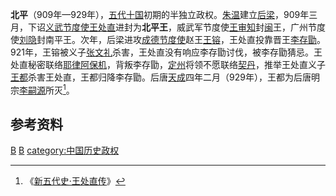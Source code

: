 '''北平'''（909年—929年），[[五代十国|五代十国]]初期的半独立政权。[[朱温|朱温]]建立[[后梁|后梁]]，909年三月，下诏[[义武节度使|义武节度使]][[王处直|王处直]]进封为'''北平王'''，威武军节度使[[王审知|王审知]]封[[闽_(十国)|闽]]王，广州节度使[[刘隐|刘隐]]封南平王。次年，后梁进攻[[成德节度使|成德节度使]]赵王[[王镕|王镕]]，王处直投靠晋王[[李存勖|李存勖]]。921年，王镕被义子[[张文礼|张文礼]]杀害，王处直没有响应李存勖讨伐，被李存勖猜忌。王处直秘密联络[[耶律阿保机|耶律阿保机]]，背叛李存勖，[[定州|定州]]将领不愿联络[[契丹|契丹]]，推举王处直义子[[王都|王都]]杀害王处直，王都归降李存勖。后唐[[天成_(后唐)|天成]]四年二月（929年），王都为后唐明宗[[李嗣源|李嗣源]]所灭<ref>《[[s:新五代史/卷39|新五代史·王处直传]]》</ref>。

{{FiveDynasties-song-liao-jin}}

==参考资料==

<div class="references-small">
<references />
</div>

[[category:五代十国|B]]
[[category:河北历史|B]]
[[category:中国历史政权|category:中国历史政权]]